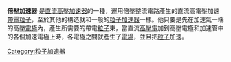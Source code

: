 {{Unreferenced|time=2019-11-02T15:09:15+00:00}}
'''倍壓加速器''' 是[[直流高壓加速器|直流高壓加速器]]的一種，運用倍壓整流電路產生的直流高電壓加速[[電荷|帶電]][[粒子|粒子]]，至於其他的構造就和一般的[[粒子加速器|粒子加速器]]一樣。他只要是先在加速氣一端的高壓[[電極|電極]]內，產生所需要的帶電[[粒子|粒子]]束，當直流[[高壓電|高壓電]]加到高壓電極和加速管中的各個加速電極上時，各電極之間就產生了[[電場|電場]]，並且把[[粒子|粒子]]加速。
{{物理小作品}}
[[Category:粒子加速器|Category:粒子加速器]]